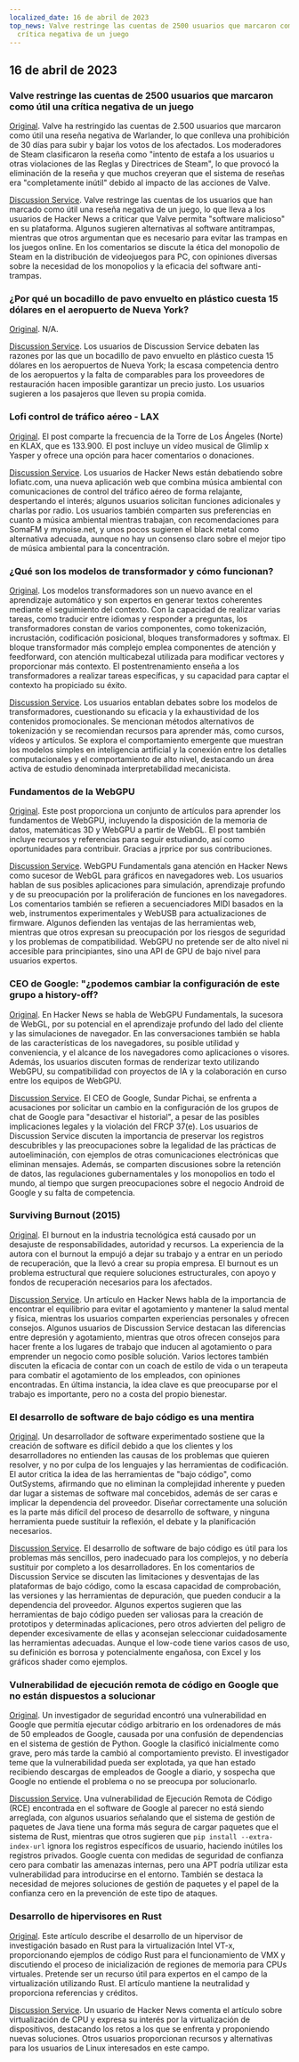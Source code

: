 ```yaml
---
localized_date: 16 de abril de 2023
top_news: Valve restringe las cuentas de 2500 usuarios que marcaron como útil una
  crítica negativa de un juego
---
```




<CallToAction />

<Steps>

## 16 de abril de 2023

### Valve restringe las cuentas de 2500 usuarios que marcaron como útil una crítica negativa de un juego

[Original](https://tech.slashdot.org/story/23/04/14/175246/valve-restricts-accounts-of-2500-users-who-marked-a-negative-game-review-useful).
Valve ha restringido las cuentas de 2.500 usuarios que marcaron como útil una reseña negativa de Warlander, lo que conlleva una prohibición de 30 días para subir y bajar los votos de los afectados. Los moderadores de Steam clasificaron la reseña como "intento de estafa a los usuarios u otras violaciones de las Reglas y Directrices de Steam", lo que provocó la eliminación de la reseña y que muchos creyeran que el sistema de reseñas era "completamente inútil" debido al impacto de las acciones de Valve.

[Discussion Service](http://news.ycombinator.com/item?id=35577895).
Valve restringe las cuentas de los usuarios que han marcado como útil una reseña negativa de un juego, lo que lleva a los usuarios de Hacker News a criticar que Valve permita "software malicioso" en su plataforma. Algunos sugieren alternativas al software antitrampas, mientras que otros argumentan que es necesario para evitar las trampas en los juegos online. En los comentarios se discute la ética del monopolio de Steam en la distribución de videojuegos para PC, con opiniones diversas sobre la necesidad de los monopolios y la eficacia del software anti-trampas.

### ¿Por qué un bocadillo de pavo envuelto en plástico cuesta 15 dólares en el aeropuerto de Nueva York?

[Original](https://hellgatenyc.com/why-is-airport-turkey-sandwich-expensive).
N/A.

[Discussion Service](http://news.ycombinator.com/item?id=35580847).
Los usuarios de Discussion Service debaten las razones por las que un bocadillo de pavo envuelto en plástico cuesta 15 dólares en los aeropuertos de Nueva York; la escasa competencia dentro de los aeropuertos y la falta de comparables para los proveedores de restauración hacen imposible garantizar un precio justo. Los usuarios sugieren a los pasajeros que lleven su propia comida.

### Lofi control de tráfico aéreo - LAX

[Original](https://www.lofiatc.com/?icao=KLAX).
El post comparte la frecuencia de la Torre de Los Ángeles (Norte) en KLAX, que es 133.900. El post incluye un vídeo musical de Glimlip x Yasper y ofrece una opción para hacer comentarios o donaciones.

[Discussion Service](http://news.ycombinator.com/item?id=35583228).
Los usuarios de Hacker News están debatiendo sobre lofiatc.com, una nueva aplicación web que combina música ambiental con comunicaciones de control del tráfico aéreo de forma relajante, despertando el interés; algunos usuarios solicitan funciones adicionales y charlas por radio. Los usuarios también comparten sus preferencias en cuanto a música ambiental mientras trabajan, con recomendaciones para SomaFM y mynoise.net, y unos pocos sugieren el black metal como alternativa adecuada, aunque no hay un consenso claro sobre el mejor tipo de música ambiental para la concentración.

### ¿Qué son los modelos de transformador y cómo funcionan?

[Original](https://txt.cohere.ai/what-are-transformer-models/).
Los modelos transformadores son un nuevo avance en el aprendizaje automático y son expertos en generar textos coherentes mediante el seguimiento del contexto. Con la capacidad de realizar varias tareas, como traducir entre idiomas y responder a preguntas, los transformadores constan de varios componentes, como tokenización, incrustación, codificación posicional, bloques transformadores y softmax. El bloque transformador más complejo emplea componentes de atención y feedforward, con atención multicabezal utilizada para modificar vectores y proporcionar más contexto. El postentrenamiento enseña a los transformadores a realizar tareas específicas, y su capacidad para captar el contexto ha propiciado su éxito.

[Discussion Service](http://news.ycombinator.com/item?id=35576918).
Los usuarios entablan debates sobre los modelos de transformadores, cuestionando su eficacia y la exhaustividad de los contenidos promocionales. Se mencionan métodos alternativos de tokenización y se recomiendan recursos para aprender más, como cursos, vídeos y artículos. Se explora el comportamiento emergente que muestran los modelos simples en inteligencia artificial y la conexión entre los detalles computacionales y el comportamiento de alto nivel, destacando un área activa de estudio denominada interpretabilidad mecanicista.

### Fundamentos de la WebGPU

[Original](https://webgpufundamentals.org/).
Este post proporciona un conjunto de artículos para aprender los fundamentos de WebGPU, incluyendo la disposición de la memoria de datos, matemáticas 3D y WebGPU a partir de WebGL. El post también incluye recursos y referencias para seguir estudiando, así como oportunidades para contribuir. Gracias a jrprice por sus contribuciones.

[Discussion Service](http://news.ycombinator.com/item?id=35579334).
WebGPU Fundamentals gana atención en Hacker News como sucesor de WebGL para gráficos en navegadores web. Los usuarios hablan de sus posibles aplicaciones para simulación, aprendizaje profundo y de su preocupación por la proliferación de funciones en los navegadores. Los comentarios también se refieren a secuenciadores MIDI basados en la web, instrumentos experimentales y WebUSB para actualizaciones de firmware. Algunos defienden las ventajas de las herramientas web, mientras que otros expresan su preocupación por los riesgos de seguridad y los problemas de compatibilidad. WebGPU no pretende ser de alto nivel ni accesible para principiantes, sino una API de GPU de bajo nivel para usuarios expertos.

### CEO de Google: "¿podemos cambiar la configuración de este grupo a history-off?

[Original](https://ia601707.us.archive.org/28/items/gov.uscourts.cand.364454/gov.uscourts.cand.364454.385.0.pdf).
En Hacker News se habla de WebGPU Fundamentals, la sucesora de WebGL, por su potencial en el aprendizaje profundo del lado del cliente y las simulaciones de navegador. En las conversaciones también se habla de las características de los navegadores, su posible utilidad y conveniencia, y el alcance de los navegadores como aplicaciones o visores. Además, los usuarios discuten formas de renderizar texto utilizando WebGPU, su compatibilidad con proyectos de IA y la colaboración en curso entre los equipos de WebGPU.

[Discussion Service](http://news.ycombinator.com/item?id=35585174).
El CEO de Google, Sundar Pichai, se enfrenta a acusaciones por solicitar un cambio en la configuración de los grupos de chat de Google para "desactivar el historial", a pesar de las posibles implicaciones legales y la violación del FRCP 37(e). Los usuarios de Discussion Service discuten la importancia de preservar los registros descubribles y las preocupaciones sobre la legalidad de las prácticas de autoeliminación, con ejemplos de otras comunicaciones electrónicas que eliminan mensajes. Además, se comparten discusiones sobre la retención de datos, las regulaciones gubernamentales y los monopolios en todo el mundo, al tiempo que surgen preocupaciones sobre el negocio Android de Google y su falta de competencia.

### Surviving Burnout (2015)

[Original](https://lifeofaudrey.com/essays/surviving_burnout.html).
El burnout en la industria tecnológica está causado por un desajuste de responsabilidades, autoridad y recursos. La experiencia de la autora con el burnout la empujó a dejar su trabajo y a entrar en un periodo de recuperación, que la llevó a crear su propia empresa. El burnout es un problema estructural que requiere soluciones estructurales, con apoyo y fondos de recuperación necesarios para los afectados.

[Discussion Service](http://news.ycombinator.com/item?id=35577285).
Un artículo en Hacker News habla de la importancia de encontrar el equilibrio para evitar el agotamiento y mantener la salud mental y física, mientras los usuarios comparten experiencias personales y ofrecen consejos. Algunos usuarios de Discussion Service destacan las diferencias entre depresión y agotamiento, mientras que otros ofrecen consejos para hacer frente a los lugares de trabajo que inducen al agotamiento o para emprender un negocio como posible solución. Varios lectores también discuten la eficacia de contar con un coach de estilo de vida o un terapeuta para combatir el agotamiento de los empleados, con opiniones encontradas. En última instancia, la idea clave es que preocuparse por el trabajo es importante, pero no a costa del propio bienestar.

### El desarrollo de software de bajo código es una mentira

[Original](https://jaylittle.com/post/view/2023/4/low-code-software-development-is-a-lie).
Un desarrollador de software experimentado sostiene que la creación de software es difícil debido a que los clientes y los desarrolladores no entienden las causas de los problemas que quieren resolver, y no por culpa de los lenguajes y las herramientas de codificación. El autor critica la idea de las herramientas de "bajo código", como OutSystems, afirmando que no eliminan la complejidad inherente y pueden dar lugar a sistemas de software mal concebidos, además de ser caras e implicar la dependencia del proveedor. Diseñar correctamente una solución es la parte más difícil del proceso de desarrollo de software, y ninguna herramienta puede sustituir la reflexión, el debate y la planificación necesarios.

[Discussion Service](http://news.ycombinator.com/item?id=35578240).
El desarrollo de software de bajo código es útil para los problemas más sencillos, pero inadecuado para los complejos, y no debería sustituir por completo a los desarrolladores. En los comentarios de Discussion Service se discuten las limitaciones y desventajas de las plataformas de bajo código, como la escasa capacidad de comprobación, las versiones y las herramientas de depuración, que pueden conducir a la dependencia del proveedor. Algunos expertos sugieren que las herramientas de bajo código pueden ser valiosas para la creación de prototipos y determinadas aplicaciones, pero otros advierten del peligro de depender excesivamente de ellas y aconsejan seleccionar cuidadosamente las herramientas adecuadas. Aunque el low-code tiene varios casos de uso, su definición es borrosa y potencialmente engañosa, con Excel y los gráficos shader como ejemplos.

### Vulnerabilidad de ejecución remota de código en Google que no están dispuestos a solucionar

[Original](https://giraffesecurity.dev/posts/google-remote-code-execution/).
Un investigador de seguridad encontró una vulnerabilidad en Google que permitía ejecutar código arbitrario en los ordenadores de más de 50 empleados de Google, causada por una confusión de dependencias en el sistema de gestión de Python. Google la clasificó inicialmente como grave, pero más tarde la cambió al comportamiento previsto. El investigador teme que la vulnerabilidad pueda ser explotada, ya que han estado recibiendo descargas de empleados de Google a diario, y sospecha que Google no entiende el problema o no se preocupa por solucionarlo.

[Discussion Service](http://news.ycombinator.com/item?id=35581532).
Una vulnerabilidad de Ejecución Remota de Código (RCE) encontrada en el software de Google al parecer no está siendo arreglada, con algunos usuarios señalando que el sistema de gestión de paquetes de Java tiene una forma más segura de cargar paquetes que el sistema de Rust, mientras que otros sugieren que `pip install --extra-index-url` ignora los registros específicos de usuario, haciendo inútiles los registros privados. Google cuenta con medidas de seguridad de confianza cero para combatir las amenazas internas, pero una APT podría utilizar esta vulnerabilidad para introducirse en el entorno. También se destaca la necesidad de mejores soluciones de gestión de paquetes y el papel de la confianza cero en la prevención de este tipo de ataques.

### Desarrollo de hipervisores en Rust

[Original](https://memn0ps.github.io/hypervisor-development-in-rust-part-1/).
Este artículo describe el desarrollo de un hipervisor de investigación basado en Rust para la virtualización Intel VT-x, proporcionando ejemplos de código Rust para el funcionamiento de VMX y discutiendo el proceso de inicialización de regiones de memoria para CPUs virtuales. Pretende ser un recurso útil para expertos en el campo de la virtualización utilizando Rust. El artículo mantiene la neutralidad y proporciona referencias y créditos.

[Discussion Service](http://news.ycombinator.com/item?id=35579876).
Un usuario de Hacker News comenta el artículo sobre virtualización de CPU y expresa su interés por la virtualización de dispositivos, destacando los retos a los que se enfrenta y proponiendo nuevas soluciones. Otros usuarios proporcionan recursos y alternativas para los usuarios de Linux interesados en este campo.

</Steps>

